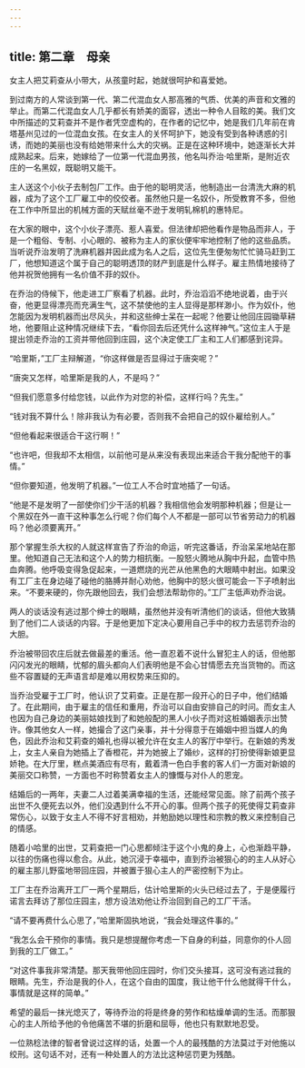 ```yaml
---
---
---
```

title: 第二章　母亲
---







女主人把艾莉查从小带大，从孩童时起，她就很呵护和喜爱她。

到过南方的人常谈到第一代、第二代混血女人那高雅的气质、优美的声音和文雅的举止。而第二代混血女人几乎都长有娇美的面容，透出一种令人目眩的美。我们文中所描述的艾莉查并不是作者凭空虚构的，在作者的记忆中，她是我们几年前在肯塔基州见过的一位混血女孩。在女主人的关怀呵护下，她没有受到各种诱惑的引诱，而她的美丽也没有给她带来什么大的灾祸。正是在这种环境中，她逐渐长大并成熟起来。后来，她嫁给了一位第一代混血男孩，他名叫乔治·哈里斯，是附近农庄的一名黑奴，既聪明又能干。

主人送这个小伙子去制包厂工作。由于他的聪明灵活，他制造出一台清洗大麻的机器，成为了这个工厂雇工中的佼佼者。虽然他只是一名奴仆，所受教育不多，但他在工作中所显出的机械方面的天赋丝毫不逊于发明轧棉机的惠特尼。

在大家的眼中，这个小伙子漂亮、惹人喜爱。但法律却把他看作是物品而非人，于是一个粗俗、专制、小心眼的、被称为主人的家伙便牢牢地控制了他的这些品质。当听说乔治发明了洗麻机器并因此成为名人之后，这位先生便匆匆忙忙骑马赶到工厂，他想知道这个属于自己的聪明透顶的财产到底是什么样子。雇主热情地接待了他并祝贺他拥有一名价值不菲的奴仆。

在乔治的侍候下，他走进工厂察看了机器。此时，乔治滔滔不绝地说着，由于兴奋，他更显得漂亮而充满生气，这不禁使他的主人显得是那样渺小。作为奴仆，他怎能因为发明机器而出尽风头，并和这些绅士呆在一起呢？他要让他回庄园锄草耕地，他要阻止这种情况继续下去，“看你回去后还凭什么这样神气。”这位主人于是提出领走乔治的工资并带他回到庄园，这个决定使工厂主和工人们都感到诧异。

“哈里斯，”工厂主辩解道，“你这样做是否显得过于唐突呢？”

“唐突又怎样，哈里斯是我的人，不是吗？”

“但我们愿意多付给您钱，以此作为对您的补偿，这样行吗？先生。”

“钱对我不算什么！除非我认为有必要，否则我不会把自己的奴仆雇给别人。”

“但他看起来很适合干这行啊！”

“也许吧，但我却不太相信，以前他可是从来没有表现出来适合干我分配他干的事情。”

“但你要知道，他发明了机器。”一位工人不合时宜地插了一句话。

“他是不是发明了一部使你们少干活的机器？我相信他会发明那种机器；但是让一个黑奴在外一直干这种事怎么行呢？你们每个人不都是一部可以节省劳动力的机器吗？他必须要离开。”

那个掌握生杀大权的人就这样宣告了乔治的命运，听完这番话，乔治呆呆地站在那里。他知道自己无法和这个人的势力相抗衡。一股怒火腾地从胸中升起，血管中热血奔腾。他呼吸变得急促起来，一道燃烧的光芒从他黑色的大眼睛中射出。如果没有工厂主在身边碰了碰他的胳膊并耐心劝他，他胸中的怒火很可能会一下子喷射出来。“不要来硬的，你先跟他回去，我们会想法帮助你的。”工厂主低声劝乔治说。

两人的谈话没有逃过那个绅士的眼睛，虽然他并没有听清他们的谈话，但他大致猜到了他们二人谈话的内容。于是他更加下定决心要用自己手中的权力去惩罚乔治的大胆。

乔治被带回农庄后就去做最差的重活。他一直忍着不说什么冒犯主人的话，但他那闪闪发光的眼睛，忧郁的眉头都向人们表明他是不会心甘情愿去充当货物的。而这些不容置疑的无声语言却是难以用权势来压抑的。

当乔治受雇于工厂时，他认识了艾莉查。正是在那一段开心的日子中，他们结婚了。在此期间，由于雇主的信任和重用，乔治可以自由安排自己的时问。而女主人也因为自己身边的美丽姑娘找到了和她般配的黑人小伙子而对这桩婚姻表示出赞许。像其他女人一样，她撮合了这门亲事，并十分得意于在婚姻中担当媒人的角色，因此乔治和艾莉查的婚礼也得以被允许在女主人的客厅中举行。在新娘的秀发上，女主人亲自为她插上了香橙花，并为她披上了婚纱，这样的打扮使得新娘更显娇艳。在大厅里，糕点美酒应有尽有，戴着清一色白手套的客人们一方面对新娘的美丽交口称赞，一方面也不时称赞着女主人的慷慨与对仆人的恩宠。

结婚后的一两年，夫妻二人过着美满幸福的生活，还能经常见面。除了前两个孩子出世不久便死去以外，他们没遇到什么不开心的事。但两个孩子的死使得艾莉查非常伤心，以致于女主人不得不好言相劝，并勉励她以理性和宗教的教义来控制自己的情感。

随着小哈里的出世，艾莉查把一门心思都倾注于这个小鬼的身上，心也渐趋平静，以往的伤痛也得以愈合。从此，她沉浸于幸福中，直到乔治被狠心的的主人从好心的雇主那儿野蛮地带回庄园，并被置于狠心主人的严密控制下为止。

工厂主在乔治离开工厂一两个星期后，估计哈里斯的火头已经过去了，于是便履行诺言去拜访了那位庄园主，想方设法劝他让乔治回到自己的工厂干活。

“请不要再费什么心思了，”哈里斯固执地说，“我会处理这件事的。”

“我怎么会干预你的事情。我只是想提醒你考虑一下自身的利益，同意你的仆人回到我的工厂做工。”

“对这件事我非常清楚。那天我带他回庄园时，你们交头接耳，这可没有逃过我的眼睛。先生，乔治是我的仆人，在这个自由的国度，我让他干什么他就得干什么，事情就是这样的简单。”

希望的最后一抹光熄灭了，等待乔治的将是终身的劳作和枯燥单调的生活。而那狠心的主人所给予他的令他痛苦不堪的折磨和屈辱，他也只有默默地忍受。

一位熟稔法律的智者曾说过这样的话，处置一个人的最残酷的方法莫过于对他施以绞刑。这句话不对，还有一种处置人的方法比这种惩罚更为残酷。